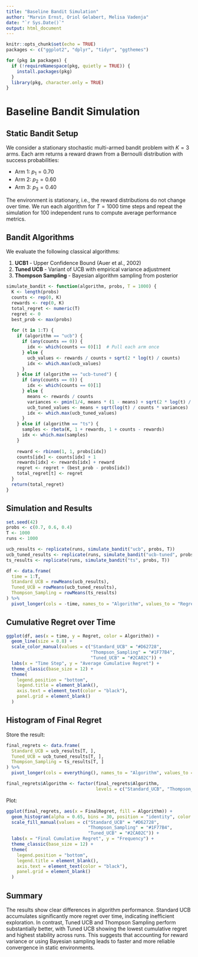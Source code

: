 ```yaml
---
title: "Baseline Bandit Simulation"
author: "Marvin Ernst, Oriol Gelabert, Melisa Vadenja"
date: "`r Sys.Date()`"
output: html_document
---
```


```r
knitr::opts_chunk$set(echo = TRUE)
packages <- c("ggplot2", "dplyr", "tidyr", "ggthemes")

for (pkg in packages) {
  if (!requireNamespace(pkg, quietly = TRUE)) {
    install.packages(pkg)
  }
  library(pkg, character.only = TRUE)
}
```

# Baseline Bandit Simulation

## Static Bandit Setup

We consider a stationary stochastic multi-armed bandit problem with $K = 3$ arms. Each arm returns a reward drawn from a Bernoulli distribution with success probabilities:

- Arm 1: $p_1 = 0.70$
- Arm 2: $p_2 = 0.60$
- Arm 3: $p_3 = 0.40$

The environment is stationary, i.e., the reward distributions do not change over time. We run each algorithm for $T = 1000$ time steps and repeat the simulation for 100 independent runs to compute average performance metrics.

## Bandit Algorithms

We evaluate the following classical algorithms:

1. **UCB1** - Upper Confidence Bound (Auer et al., 2002)
2. **Tuned UCB** - Variant of UCB with empirical variance adjustment
3. **Thompson Sampling** - Bayesian algorithm sampling from posterior

```r
simulate_bandit <- function(algorithm, probs, T = 1000) {
  K <- length(probs)
  counts <- rep(0, K)
  rewards <- rep(0, K)
  total_regret <- numeric(T)
  regret <- 0
  best_prob <- max(probs)
  
  for (t in 1:T) {
    if (algorithm == "ucb") {
      if (any(counts == 0)) {
        idx <- which(counts == 0)[1]  # Pull each arm once
      } else {
        ucb_values <- rewards / counts + sqrt(2 * log(t) / counts)
        idx <- which.max(ucb_values)
      }
    } else if (algorithm == "ucb-tuned") {
      if (any(counts == 0)) {
        idx <- which(counts == 0)[1]
      } else {
        means <- rewards / counts
        variances <- pmin(1/4, means * (1 - means) + sqrt(2 * log(t) / counts))
        ucb_tuned_values <- means + sqrt(log(t) / counts * variances)
        idx <- which.max(ucb_tuned_values)
      }
    } else if (algorithm == "ts") {
      samples <- rbeta(K, 1 + rewards, 1 + counts - rewards)
      idx <- which.max(samples)
    }
    
    reward <- rbinom(1, 1, probs[idx])
    counts[idx] <- counts[idx] + 1
    rewards[idx] <- rewards[idx] + reward
    regret <- regret + (best_prob - probs[idx])
    total_regret[t] <- regret
  }
  return(total_regret)
}
```

## Simulation and Results

```r
set.seed(42)
probs <- c(0.7, 0.6, 0.4)
T <- 1000
runs <- 1000

ucb_results <- replicate(runs, simulate_bandit("ucb", probs, T))
ucb_tuned_results <- replicate(runs, simulate_bandit("ucb-tuned", probs, T))
ts_results <- replicate(runs, simulate_bandit("ts", probs, T))

df <- data.frame(
  time = 1:T,
  Standard_UCB = rowMeans(ucb_results),
  Tuned_UCB = rowMeans(ucb_tuned_results),
  Thompson_Sampling = rowMeans(ts_results)
) %>%
  pivot_longer(cols = -time, names_to = "Algorithm", values_to = "Regret")
```

## Cumulative Regret over Time

```r
ggplot(df, aes(x = time, y = Regret, color = Algorithm)) +
  geom_line(size = 0.8) +
  scale_color_manual(values = c("Standard_UCB" = "#D62728", 
                                "Thompson_Sampling" = "#1F77B4", 
                                "Tuned_UCB" = "#2CA02C")) +
  labs(x = "Time Step", y = "Average Cumulative Regret") +
  theme_classic(base_size = 12) +
  theme(
    legend.position = "bottom",
    legend.title = element_blank(),
    axis.text = element_text(color = "black"),
    panel.grid = element_blank()
  )
```

## Histogram of Final Regret

Store the result:
```r
final_regrets <- data.frame(
  Standard_UCB = ucb_results[T, ],
  Tuned_UCB = ucb_tuned_results[T, ],
  Thompson_Sampling = ts_results[T, ]
) %>%
  pivot_longer(cols = everything(), names_to = "Algorithm", values_to = "FinalRegret")

final_regrets$Algorithm <- factor(final_regrets$Algorithm,
                                  levels = c("Standard_UCB", "Thompson_Sampling", "Tuned_UCB"))
```

Plot:
```r
ggplot(final_regrets, aes(x = FinalRegret, fill = Algorithm)) +
  geom_histogram(alpha = 0.65, bins = 30, position = "identity", color = "white") +
  scale_fill_manual(values = c("Standard_UCB" = "#D62728", 
                               "Thompson_Sampling" = "#1F77B4", 
                               "Tuned_UCB" = "#2CA02C")) +
  labs(x = "Final Cumulative Regret", y = "Frequency") +
  theme_classic(base_size = 12) +
  theme(
    legend.position = "bottom",
    legend.title = element_blank(),
    axis.text = element_text(color = "black"),
    panel.grid = element_blank()
  )
```


## Summary

The results show clear differences in algorithm performance. Standard UCB accumulates significantly more regret over time, indicating inefficient exploration. In contrast, Tuned UCB and Thompson Sampling perform substantially better, with Tuned UCB showing the lowest cumulative regret and highest stability across runs. This suggests that accounting for reward variance or using Bayesian sampling leads to faster and more reliable convergence in static environments.

